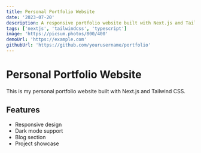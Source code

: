 ```yaml
---
title: Personal Portfolio Website
date: '2023-07-20'
description: A responsive portfolio website built with Next.js and Tailwind CSS
tags: ['nextjs', 'tailwindcss', 'typescript']
image: 'https://picsum.photos/800/400'
demoUrl: 'https://example.com'
githubUrl: 'https://github.com/yourusername/portfolio'
---
```


# Personal Portfolio Website

This is my personal portfolio website built with Next.js and Tailwind CSS.

## Features

- Responsive design
- Dark mode support
- Blog section
- Project showcase